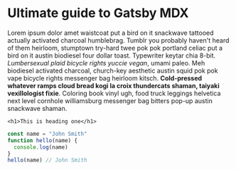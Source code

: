 
# Ultimate guide to Gatsby MDX

Lorem ipsum dolor amet waistcoat put a bird on it snackwave tattooed actually activated charcoal humblebrag. Tumblr you probably haven't heard of them heirloom, stumptown try-hard twee pok pok portland celiac put a bird on it austin biodiesel four dollar toast. Typewriter keytar chia 8-bit. _Lumbersexual plaid bicycle rights yuccie vegan_, umami paleo. Meh biodiesel activated charcoal, church-key aesthetic austin squid pok pok vape bicycle rights messenger bag heirloom kitsch. **Cold-pressed whatever ramps cloud bread kogi la croix thundercats shaman, taiyaki vexillologist fixie**. Coloring book vinyl ugh, food truck leggings helvetica next level cornhole williamsburg messenger bag bitters pop-up austin snackwave shaman.

`<h1>This is heading one</h1>`

<Counter />

<div className="code">

```javascript
const name = "John Smith"
function hello(name) {
  console.log(name)
}
hello(name) // John Smith
```

</div>
